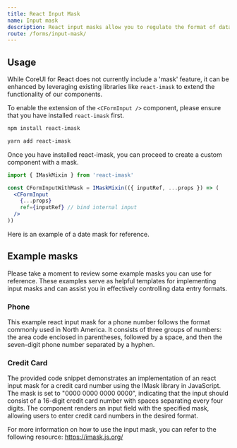 ```yaml
---
title: React Input Mask
name: Input mask
description: React input masks allow you to regulate the format of data entered. You can enhance data entry accuracy by implementing react input masks for fields with consistent formatting requirements. This ensures that users input data correctly, such as accurately formatted phone numbers in a designated phone number field.
route: /forms/input-mask/
---
```


## Usage

While CoreUI for React does not currently include a 'mask' feature, it can be enhanced by leveraging existing libraries like `react-imask` to extend the functionality of our components.

To enable the extension of the `<CFormInput />` component, please ensure that you have installed `react-imask` first.

```bash tab={"label":"Npm"}
npm install react-imask
```

```bash tab={"label":"Yarn"}
yarn add react-imask
```

Once you have installed react-imask, you can proceed to create a custom component with a mask.

```jsx
import { IMaskMixin } from 'react-imask'
```

```jsx
const CFormInputWithMask = IMaskMixin(({ inputRef, ...props }) => (
  <CFormInput
    {...props}
    ref={inputRef} // bind internal input
  />
))
```

Here is an example of a date mask for reference.

<ExampleSnippet component="InputMaskExample" componentName="React Form Input Mask" />

## Example masks

Please take a moment to review some example masks you can use for reference. These examples serve as helpful templates for implementing input masks and can assist you in effectively controlling data entry formats.

### Phone

This example react input mask for a phone number follows the format commonly used in North America. It consists of three groups of numbers: the area code enclosed in parentheses, followed by a space, and then the seven-digit phone number separated by a hyphen.

<ExampleSnippet component="InputMaskPhoneExample" componentName="React Form Input Mask" />

### Credit Card

The provided code snippet demonstrates an implementation of an react input mask for a credit card number using the IMask library in JavaScript. The mask is set to "0000 0000 0000 0000", indicating that the input should consist of a 16-digit credit card number with spaces separating every four digits. The component renders an input field with the specified mask, allowing users to enter credit card numbers in the desired format.

<ExampleSnippet component="InputMaskCreditCardExample" componentName="React Form Input Mask" />

For more information on how to use the input mask, you can refer to the following resource: https://imask.js.org/
